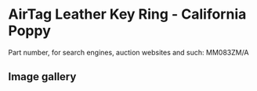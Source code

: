 # AirTag Leather Key Ring - California Poppy

Part number, for search engines, auction websites and such: MM083ZM/A

## Image gallery

<div style={{ width: "768px" }}>
  <GalleryComponent
    images={[
      {
        original: "/everysource/MM083",
        thumbnail: "/everypreview/MM083",
      }
    ]}
  />
</div>